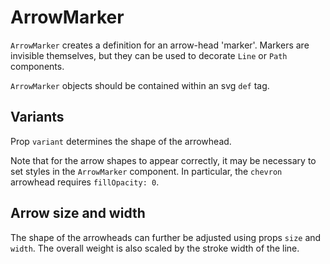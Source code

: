 
# ArrowMarker

<Meta of={ArrowMarkerStories} />

`ArrowMarker` creates a definition for an arrow-head 'marker'.
Markers are invisible themselves, but they can be used to decorate `Line` or `Path` components.

<ArgTypes of={ArrowMarkerStories} />

`ArrowMarker` objects should be contained within an svg `def` tag.

## Variants

Prop `variant` determines the shape of the arrowhead.

<Canvas of={ArrowMarkerStories.Triangle} />
<Canvas of={ArrowMarkerStories.Winged} />
<Canvas of={ArrowMarkerStories.Chevron} />

Note that for the arrow shapes to appear correctly, it may be necessary to set styles in the `ArrowMarker` component.
In particular, the `chevron` arrowhead requires `fillOpacity: 0`.

## Arrow size and width

The shape of the arrowheads can further be adjusted using props `size` and `width`.
The overall weight is also scaled by the stroke width of the line.

<Canvas of={ArrowMarkerStories.Narrow} />
<Canvas of={ArrowMarkerStories.Large} />
<Canvas of={ArrowMarkerStories.DoubleSided} />

